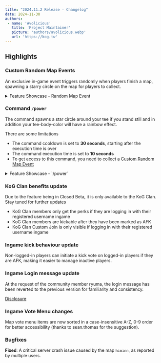 ```yaml
---
title: "2024.11.2 Release - Changelog"
date: 2024-11-30
authors:
 - name: 'Avolicious'
   title: 'Project Maintainer'
   picture: 'authors/avolicious.webp'
   url: 'https://kog.tw'
---
```



## Highlights

### <Badge text="New" variant="note" /> Custom Random Map Events
An exclusive in-game event triggers randomly when players finish a map, spawning a starry circle on the map for players to collect.

<details>
  <summary>Feature Showcase - Random Map Event</summary>

  <YouTube id="https://youtu.be/7MFFKT1cXhk" posterQuality='high' />
</details>

### <Badge text="New" variant="note" /> Command `/power`
The command spawns a star circle around your tee if you stand still and in addition your tee-body-color will have a rainbow effect.

There are some limitations
- The command cooldown is set to **30 seconds**, starting after the execution time is over
- The command execution time is set to **10 seconds**
- To get access to this command, you need to collect a [Custom Random Map Event](#custom-random-map-events)

<details>
  <summary>Feature Showcase - `/power`</summary>

  <YouTube id="https://youtu.be/abltHWP7Hys" posterQuality='high' />
</details>

### KoG Clan benefits update
<Aside type="note">Due to the feature being in Closed Beta, it is only available to the KoG Clan. Stay tuned for further updates</Aside>

- KoG Clan members only get the perks if they are logging in with their registered username ingame
- KoG Clan members are kickable after they have been marked as AFK
- KoG Clan Custom Join is only visible if logging in with their registered username ingame

### Ingame kick behaviour update
Non-logged-in players can initiate a kick vote on logged-in players if they are AFK, making it easier to manage inactive players.

### Ingame Login message update
At the request of the community member ryuma, the login message has been reverted to the previous version for familiarity and consistency.

[Disclosure](https://discordapp.com/channels/342003344476471296/342003344476471296/1303075295665848351)

### Ingame Vote Menu changes
Map vote menu items are now sorted in a case-insensitive A-Z, 0-9 order for better accessibility (thanks to sean.thomas for the suggestion).

### Bugfixes
**Fixed**: A critical server crash issue caused by the map `himinn`, as reported by multiple users.
